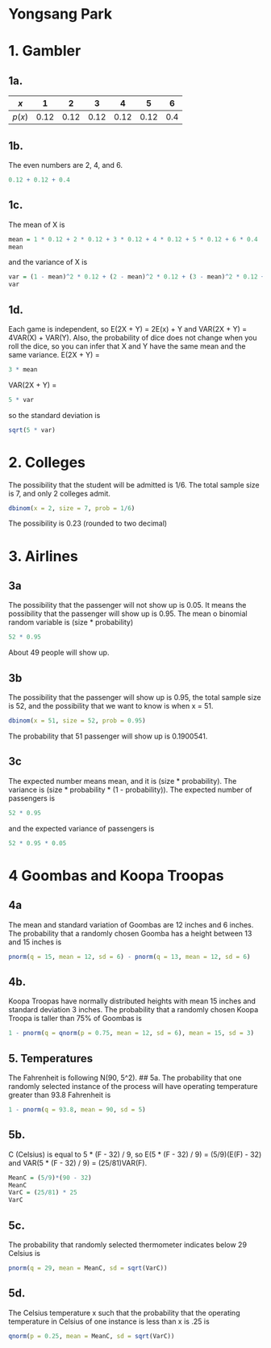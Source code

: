 # Yongsang Park
# 1. Gambler
## 1a.

$x$    |  1   |  2   |  3   |  4   |  5   |  6
-------|------|------|------|------|------|-----
$p(x)$ | 0.12 | 0.12 | 0.12 | 0.12 | 0.12 | 0.4

## 1b.

The even numbers are 2, 4, and 6.
```r
0.12 + 0.12 + 0.4
```

## 1c.

The mean of X is
```r
mean = 1 * 0.12 + 2 * 0.12 + 3 * 0.12 + 4 * 0.12 + 5 * 0.12 + 6 * 0.4
mean
```
and the variance of X is
```r
var = (1 - mean)^2 * 0.12 + (2 - mean)^2 * 0.12 + (3 - mean)^2 * 0.12 + (4 - mean)^2 * 0.12 + (5 - mean)^2 * 0.12 + (6 - mean)^2 * 0.4
var
```

## 1d.

Each game is independent, so E(2X + Y) = 2E(x) + Y and VAR(2X + Y) = 4VAR(X) + VAR(Y).
Also, the probability of dice does not change when you roll the dice, so you can infer that X and Y have the same mean and the same variance.
E(2X + Y) =
```r
3 * mean
```
VAR(2X + Y) =
```r
5 * var
```
so the standard deviation is
```r
sqrt(5 * var)
```


# 2. Colleges

The possibility that the student will be admitted is 1/6. The total sample size is 7, and only 2 colleges admit.
```r
dbinom(x = 2, size = 7, prob = 1/6)
```
The possibility is 0.23 (rounded to two decimal)

# 3. Airlines
## 3a
The possibility that the passenger will not show up is 0.05. It means the possibility that the passenger will show up is 0.95.
The mean o binomial random variable is (size * probability)
```r
52 * 0.95
```
About 49 people will show up.

## 3b
The possibility that the passenger will show up is 0.95, the total sample size is 52, and the possibility that we want to know is when x = 51.
```r
dbinom(x = 51, size = 52, prob = 0.95)
```
The probability that 51 passenger will show up is 0.1900541.

## 3c
The expected number means mean, and it is (size * probability). The variance is (size * probability * (1 - probability)).
The expected number of passengers is
```r
52 * 0.95
```
and the expected variance of passengers is
```r
52 * 0.95 * 0.05
```

# 4 Goombas and Koopa Troopas
## 4a
The mean and standard variation of Goombas are 12 inches and 6 inches. The probability that a randomly chosen Goomba has a height between 13 and 15 inches is
```r
pnorm(q = 15, mean = 12, sd = 6) - pnorm(q = 13, mean = 12, sd = 6)
```

## 4b.
Koopa Troopas have normally distributed heights with mean 15 inches and standard deviation 3 inches.
The probability that a randomly chosen Koopa Troopa is taller than 75% of Goombas is
```r
1 - pnorm(q = qnorm(p = 0.75, mean = 12, sd = 6), mean = 15, sd = 3)
```

## 5. Temperatures
The Fahrenheit is following N(90, 5^2).
## 5a.
The probability that one randomly selected instance of the process will have operating temperature greater than 93.8 Fahrenheit is
```r
1 - pnorm(q = 93.8, mean = 90, sd = 5)
```

## 5b.
C (Celsius) is equal to 5 * (F - 32) / 9,
so E(5 * (F - 32) / 9) = (5/9)(E(F) - 32) and
VAR(5 * (F - 32) / 9) = (25/81)VAR(F).
```r
MeanC = (5/9)*(90 - 32)
MeanC
VarC = (25/81) * 25
VarC
```

## 5c.
The probability that randomly selected thermometer indicates below 29 Celsius is
```r
pnorm(q = 29, mean = MeanC, sd = sqrt(VarC))
```

## 5d.
The Celsius temperature x such that the probability that the operating temperature in Celsius of one instance is less than x is .25 is
```r
qnorm(p = 0.25, mean = MeanC, sd = sqrt(VarC))
```

